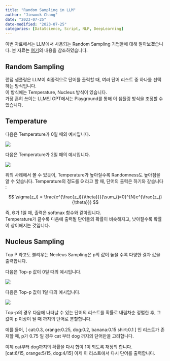 ```yaml
---
title: "Random Sampling in LLM"
author: "Jinwook Chang"
date: "2023-07-25"
date-modified: "2023-07-25"
categories: [DataScience, Script, NLP, DeepLearning]
---
```


이번 자료에서는 LLM에서 사용되는 Random Sampling 기법들에 대해 알아보겠습니다.
본 자료는 [여기](https://www.youtube.com/watch?v=nLEZNjyNtjA)의 내용을 참조하였습니다.

## Random Sampling

랜덤 샘플링은 LLM이 최종적으로 단어를 출력할 때, 여러 단어 리스트 중 하나를 선택하는 방식입니다.  
이 방식에는 Temperature, Nucleus  방식이 있습니다.  
가장 흔히 쓰이는 LLM인 GPT에서는 Playground를 통해 이 샘플링 방식을 조정할 수 있습니다.

## Temperature

다음은 Temperature가 0일 때의 예시입니다.

![](temp-0.png)

다음은 Temperature가 2일 때의 예시입니다.

![](temp-2.png)

위의 사례에서 볼 수 있듯이, Temperature가 높아질수록 Randomness도 높아짐을 알 수 있습니다.
Temperature의 정도를 Θ 라고 할 때, 단어의 출력은 하기와 같습니다 :

$$ \sigma(z_i) = \frac{e^{\frac{z_i}{\theta}}}{\sum_{j=0}^{N}e^{\frac{z_j}{\theta}}} $$

즉, Θ가 1일 때, 출력은 softmax 함수와 같아집니다.  
Temperature가 클수록 다음에 출력될 단어들의 확률이 비슷해지고, 낮아질수록 확률이 상이해지는 것입니다.

## Nucleus Sampling

Top P 라고도 불리우는 Necleus Sampling은 p의 값이 높을 수록 다양한 결과 값을 출력합니다.

다음은 Top-p 값이 0일 때의 예시입니다.

![](top-p-0.png)

다음은 Top-p 값이 1일 때의 예시입니다.

![](top-p-1.png)

Top-p의 경우 다음에 나타날 수 있는 단어의 리스트를 확률로 내림차순 정렬한 후, 그 값이 p 이상이 될 때 까지의 단어로 분할합니다.

예를 들어, \[ cat:0.3, orange:0.25, dog:0.2, banana:0.15 shirt:0.1  \] 인 리스트가 존재할 때, p가 0.75 일 경우 cat 부터 dog 까지의 단어만을 고려합니다.

이제 cat부터 dog까지의 확률을 다시 합이 1이 되도록 재정의 합니다.  
\[cat:6/15, orange:5/15, dog:4/15\] 이제 이 리스트에서 다시 단어를 출력합니다.

